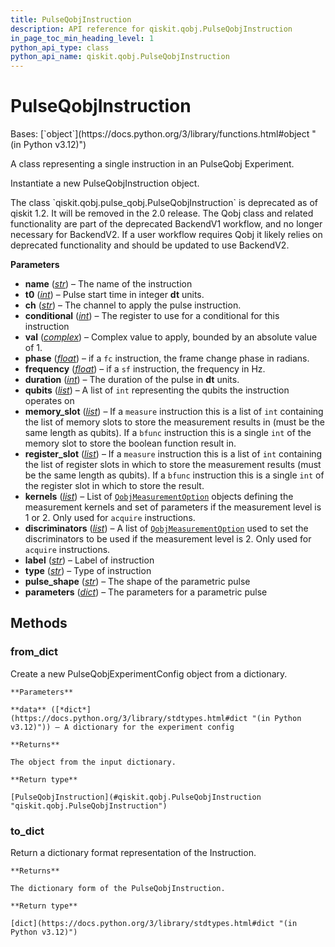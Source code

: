 ```yaml
---
title: PulseQobjInstruction
description: API reference for qiskit.qobj.PulseQobjInstruction
in_page_toc_min_heading_level: 1
python_api_type: class
python_api_name: qiskit.qobj.PulseQobjInstruction
---
```


# PulseQobjInstruction

<Class id="qiskit.qobj.PulseQobjInstruction" isDedicatedPage={true} github="https://github.com/Qiskit/qiskit/tree/stable/1.2/qiskit/qobj/pulse_qobj.py#L82-L279" signature="qiskit.qobj.PulseQobjInstruction(name, t0, ch=None, conditional=None, val=None, phase=None, duration=None, qubits=None, memory_slot=None, register_slot=None, kernels=None, discriminators=None, label=None, type=None, pulse_shape=None, parameters=None, frequency=None)" modifiers="class">
  Bases: [`object`](https://docs.python.org/3/library/functions.html#object "(in Python v3.12)")

  A class representing a single instruction in an PulseQobj Experiment.

  Instantiate a new PulseQobjInstruction object.

  <Admonition title="Deprecated since version 1.2" type="danger">
    The class `qiskit.qobj.pulse_qobj.PulseQobjInstruction` is deprecated as of qiskit 1.2. It will be removed in the 2.0 release. The Qobj class and related functionality are part of the deprecated BackendV1 workflow, and no longer necessary for BackendV2. If a user workflow requires Qobj it likely relies on deprecated functionality and should be updated to use BackendV2.
  </Admonition>

  **Parameters**

  *   **name** ([*str*](https://docs.python.org/3/library/stdtypes.html#str "(in Python v3.12)")) – The name of the instruction
  *   **t0** ([*int*](https://docs.python.org/3/library/functions.html#int "(in Python v3.12)")) – Pulse start time in integer **dt** units.
  *   **ch** ([*str*](https://docs.python.org/3/library/stdtypes.html#str "(in Python v3.12)")) – The channel to apply the pulse instruction.
  *   **conditional** ([*int*](https://docs.python.org/3/library/functions.html#int "(in Python v3.12)")) – The register to use for a conditional for this instruction
  *   **val** ([*complex*](https://docs.python.org/3/library/functions.html#complex "(in Python v3.12)")) – Complex value to apply, bounded by an absolute value of 1.
  *   **phase** ([*float*](https://docs.python.org/3/library/functions.html#float "(in Python v3.12)")) – if a `fc` instruction, the frame change phase in radians.
  *   **frequency** ([*float*](https://docs.python.org/3/library/functions.html#float "(in Python v3.12)")) – if a `sf` instruction, the frequency in Hz.
  *   **duration** ([*int*](https://docs.python.org/3/library/functions.html#int "(in Python v3.12)")) – The duration of the pulse in **dt** units.
  *   **qubits** ([*list*](https://docs.python.org/3/library/stdtypes.html#list "(in Python v3.12)")) – A list of `int` representing the qubits the instruction operates on
  *   **memory\_slot** ([*list*](https://docs.python.org/3/library/stdtypes.html#list "(in Python v3.12)")) – If a `measure` instruction this is a list of `int` containing the list of memory slots to store the measurement results in (must be the same length as qubits). If a `bfunc` instruction this is a single `int` of the memory slot to store the boolean function result in.
  *   **register\_slot** ([*list*](https://docs.python.org/3/library/stdtypes.html#list "(in Python v3.12)")) – If a `measure` instruction this is a list of `int` containing the list of register slots in which to store the measurement results (must be the same length as qubits). If a `bfunc` instruction this is a single `int` of the register slot in which to store the result.
  *   **kernels** ([*list*](https://docs.python.org/3/library/stdtypes.html#list "(in Python v3.12)")) – List of [`QobjMeasurementOption`](qiskit.qobj.QobjMeasurementOption "qiskit.qobj.QobjMeasurementOption") objects defining the measurement kernels and set of parameters if the measurement level is 1 or 2. Only used for `acquire` instructions.
  *   **discriminators** ([*list*](https://docs.python.org/3/library/stdtypes.html#list "(in Python v3.12)")) – A list of [`QobjMeasurementOption`](qiskit.qobj.QobjMeasurementOption "qiskit.qobj.QobjMeasurementOption") used to set the discriminators to be used if the measurement level is 2. Only used for `acquire` instructions.
  *   **label** ([*str*](https://docs.python.org/3/library/stdtypes.html#str "(in Python v3.12)")) – Label of instruction
  *   **type** ([*str*](https://docs.python.org/3/library/stdtypes.html#str "(in Python v3.12)")) – Type of instruction
  *   **pulse\_shape** ([*str*](https://docs.python.org/3/library/stdtypes.html#str "(in Python v3.12)")) – The shape of the parametric pulse
  *   **parameters** ([*dict*](https://docs.python.org/3/library/stdtypes.html#dict "(in Python v3.12)")) – The parameters for a parametric pulse

  ## Methods

  ### from\_dict

  <Function id="qiskit.qobj.PulseQobjInstruction.from_dict" github="https://github.com/Qiskit/qiskit/tree/stable/1.2/qiskit/qobj/pulse_qobj.py#L236-L273" signature="from_dict(data)" modifiers="classmethod">
    Create a new PulseQobjExperimentConfig object from a dictionary.

    **Parameters**

    **data** ([*dict*](https://docs.python.org/3/library/stdtypes.html#dict "(in Python v3.12)")) – A dictionary for the experiment config

    **Returns**

    The object from the input dictionary.

    **Return type**

    [PulseQobjInstruction](#qiskit.qobj.PulseQobjInstruction "qiskit.qobj.PulseQobjInstruction")
  </Function>

  ### to\_dict

  <Function id="qiskit.qobj.PulseQobjInstruction.to_dict" github="https://github.com/Qiskit/qiskit/tree/stable/1.2/qiskit/qobj/pulse_qobj.py#L200-L214" signature="to_dict()">
    Return a dictionary format representation of the Instruction.

    **Returns**

    The dictionary form of the PulseQobjInstruction.

    **Return type**

    [dict](https://docs.python.org/3/library/stdtypes.html#dict "(in Python v3.12)")
  </Function>
</Class>

